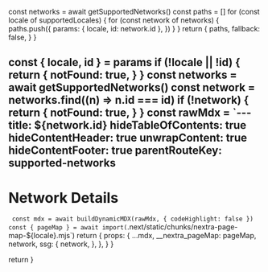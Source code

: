 

  const networks = await getSupportedNetworks()
  const paths = []
  for (const locale of supportedLocales) {
    for (const network of networks) {
      paths.push({
        params: { locale, id: network.id },
      })
    }
  }
  return {
    paths,
    fallback: false,
  }
}

  const { locale, id } = params
  if (!locale || !id) {
    return {
      notFound: true,
    }
  }
  const networks = await getSupportedNetworks()
  const network = networks.find((n) => n.id === id)
  if (!network) {
    return {
      notFound: true,
    }
  }
  const rawMdx = `---
title: ${network.id}
hideTableOfContents: true
hideContentHeader: true
unwrapContent: true
hideContentFooter: true
parentRouteKey: supported-networks
---
# Network Details
`
  const mdx = await buildDynamicMDX(rawMdx, { codeHighlight: false })
  const { pageMap } = await import(`.next/static/chunks/nextra-page-map-${locale}.mjs`)
  return {
    props: {
      ...mdx,
      __nextra_pageMap: pageMap,
      network,
      ssg: {
        network,
      },
    },
  }
}

  return <NetworkPage network={network} />
}
